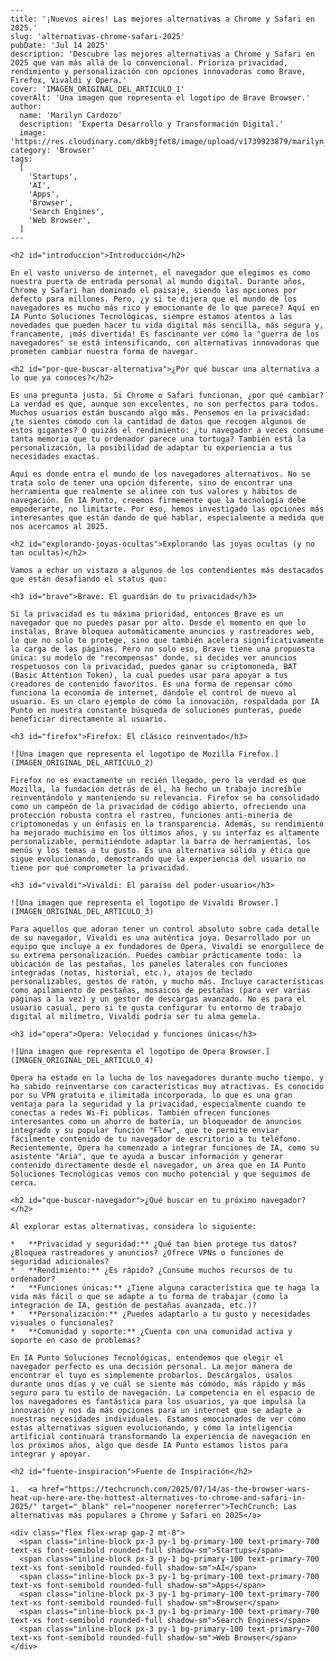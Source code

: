 ```
---
title: '¡Nuevos aires! Las mejores alternativas a Chrome y Safari en 2025.'
slug: 'alternativas-chrome-safari-2025'
pubDate: 'Jul 14 2025'
description: 'Descubre las mejores alternativas a Chrome y Safari en 2025 que van más allá de lo convencional. Prioriza privacidad, rendimiento y personalización con opciones innovadoras como Brave, Firefox, Vivaldi y Opera.'
cover: 'IMAGEN_ORIGINAL_DEL_ARTICULO_1'
coverAlt: 'Una imagen que representa el logotipo de Brave Browser.'
author:
  name: 'Marilyn Cardozo'
  description: 'Experta Desarrollo y Transformación Digital.'
  image: 'https://res.cloudinary.com/dkb9jfet8/image/upload/v1739923879/marilyn_s2mi4a.png'
category: 'Browser'
tags:
  [
    'Startups',
    'AI',
    'Apps',
    'Browser',
    'Search Engines',
    'Web Browser',
  ]
---

<h2 id="introduccion">Introducción</h2>

En el vasto universo de internet, el navegador que elegimos es como nuestra puerta de entrada personal al mundo digital. Durante años, Chrome y Safari han dominado el paisaje, siendo las opciones por defecto para millones. Pero, ¿y si te dijera que el mundo de los navegadores es mucho más rico y emocionante de lo que parece? Aquí en IA Punto Soluciones Tecnológicas, siempre estamos atentos a las novedades que pueden hacer tu vida digital más sencilla, más segura y, francamente, ¡más divertida! Es fascinante ver cómo la "guerra de los navegadores" se está intensificando, con alternativas innovadoras que prometen cambiar nuestra forma de navegar.

<h2 id="por-que-buscar-alternativa">¿Por qué buscar una alternativa a lo que ya conoces?</h2>

Es una pregunta justa. Si Chrome o Safari funcionan, ¿por qué cambiar? La verdad es que, aunque son excelentes, no son perfectos para todos. Muchos usuarios están buscando algo más. Pensemos en la privacidad: ¿te sientes cómodo con la cantidad de datos que recogen algunos de estos gigantes? O quizás el rendimiento: ¿tu navegador a veces consume tanta memoria que tu ordenador parece una tortuga? También está la personalización, la posibilidad de adaptar tu experiencia a tus necesidades exactas.

Aquí es donde entra el mundo de los navegadores alternativos. No se trata solo de tener una opción diferente, sino de encontrar una herramienta que realmente se alinee con tus valores y hábitos de navegación. En IA Punto, creemos firmemente que la tecnología debe empoderarte, no limitarte. Por eso, hemos investigado las opciones más interesantes que están dando de qué hablar, especialmente a medida que nos acercamos al 2025.

<h2 id="explorando-joyas-ocultas">Explorando las joyas ocultas (y no tan ocultas)</h2>

Vamos a echar un vistazo a algunos de los contendientes más destacados que están desafiando el status quo:

<h3 id="brave">Brave: El guardián de tu privacidad</h3>

Si la privacidad es tu máxima prioridad, entonces Brave es un navegador que no puedes pasar por alto. Desde el momento en que lo instalas, Brave bloquea automáticamente anuncios y rastreadores web, lo que no solo te protege, sino que también acelera significativamente la carga de las páginas. Pero no solo eso, Brave tiene una propuesta única: su modelo de "recompensas" donde, si decides ver anuncios respetuosos con la privacidad, puedes ganar su criptomoneda, BAT (Basic Attention Token), la cual puedes usar para apoyar a tus creadores de contenido favoritos. Es una forma de repensar cómo funciona la economía de internet, dándole el control de nuevo al usuario. Es un claro ejemplo de cómo la innovación, respaldada por IA Punto en nuestra constante búsqueda de soluciones punteras, puede beneficiar directamente al usuario.

<h3 id="firefox">Firefox: El clásico reinventado</h3>

![Una imagen que representa el logotipo de Mozilla Firefox.](IMAGEN_ORIGINAL_DEL_ARTICULO_2)

Firefox no es exactamente un recién llegado, pero la verdad es que Mozilla, la fundación detrás de él, ha hecho un trabajo increíble reinventándolo y manteniendo su relevancia. Firefox se ha consolidado como un campeón de la privacidad de código abierto, ofreciendo una protección robusta contra el rastreo, funciones anti-minería de criptomonedas y un énfasis en la transparencia. Además, su rendimiento ha mejorado muchísimo en los últimos años, y su interfaz es altamente personalizable, permitiéndote adaptar la barra de herramientas, los menús y los temas a tu gusto. Es una alternativa sólida y ética que sigue evolucionando, demostrando que la experiencia del usuario no tiene por qué comprometer la privacidad.

<h3 id="vivaldi">Vivaldi: El paraíso del poder-usuario</h3>

![Una imagen que representa el logotipo de Vivaldi Browser.](IMAGEN_ORIGINAL_DEL_ARTICULO_3)

Para aquellos que adoran tener un control absoluto sobre cada detalle de su navegador, Vivaldi es una auténtica joya. Desarrollado por un equipo que incluye a ex fundadores de Opera, Vivaldi se enorgullece de su extrema personalización. Puedes cambiar prácticamente todo: la ubicación de las pestañas, los paneles laterales con funciones integradas (notas, historial, etc.), atajos de teclado personalizables, gestos de ratón, y mucho más. Incluye características como apilamiento de pestañas, mosaicos de pestañas (para ver varias páginas a la vez) y un gestor de descargas avanzado. No es para el usuario casual, pero si te gusta configurar tu entorno de trabajo digital al milímetro, Vivaldi podría ser tu alma gemela.

<h3 id="opera">Opera: Velocidad y funciones únicas</h3>

![Una imagen que representa el logotipo de Opera Browser.](IMAGEN_ORIGINAL_DEL_ARTICULO_4)

Opera ha estado en la lucha de los navegadores durante mucho tiempo, y ha sabido reinventarse con características muy atractivas. Es conocido por su VPN gratuita e ilimitada incorporada, lo que es una gran ventaja para la seguridad y la privacidad, especialmente cuando te conectas a redes Wi-Fi públicas. También ofrecen funciones interesantes como un ahorro de batería, un bloqueador de anuncios integrado y su popular función "Flow", que te permite enviar fácilmente contenido de tu navegador de escritorio a tu teléfono. Recientemente, Opera ha comenzado a integrar funciones de IA, como su asistente "Aria", que te ayuda a buscar información y generar contenido directamente desde el navegador, un área que en IA Punto Soluciones Tecnológicas vemos con mucho potencial y que seguimos de cerca.

<h2 id="que-buscar-navegador">¿Qué buscar en tu próximo navegador?</h2>

Al explorar estas alternativas, considera lo siguiente:

*   **Privacidad y seguridad:** ¿Qué tan bien protege tus datos? ¿Bloquea rastreadores y anuncios? ¿Ofrece VPNs o funciones de seguridad adicionales?
*   **Rendimiento:** ¿Es rápido? ¿Consume muchos recursos de tu ordenador?
*   **Funciones únicas:** ¿Tiene alguna característica que te haga la vida más fácil o que se adapte a tu forma de trabajar (como la integración de IA, gestión de pestañas avanzada, etc.)?
*   **Personalización:** ¿Puedes adaptarlo a tu gusto y necesidades visuales o funcionales?
*   **Comunidad y soporte:** ¿Cuenta con una comunidad activa y soporte en caso de problemas?

En IA Punto Soluciones Tecnológicas, entendemos que elegir el navegador perfecto es una decisión personal. La mejor manera de encontrar el tuyo es simplemente probarlos. Descárgalos, úsalos durante unos días y ve cuál se siente más cómodo, más rápido y más seguro para tu estilo de navegación. La competencia en el espacio de los navegadores es fantástica para los usuarios, ya que impulsa la innovación y nos da más opciones para un internet que se adapte a nuestras necesidades individuales. Estamos emocionados de ver cómo estas alternativas siguen evolucionando, y cómo la inteligencia artificial continuará transformando la experiencia de navegación en los próximos años, algo que desde IA Punto estamos listos para integrar y apoyar.

<h2 id="fuente-inspiracion">Fuente de Inspiración</h2>

1.  <a href="https://techcrunch.com/2025/07/14/as-the-browser-wars-heat-up-here-are-the-hottest-alternatives-to-chrome-and-safari-in-2025/" target="_blank" rel="noopener noreferrer">TechCrunch: Las alternativas más populares a Chrome y Safari en 2025</a>

<div class="flex flex-wrap gap-2 mt-8">
  <span class="inline-block px-3 py-1 bg-primary-100 text-primary-700 text-xs font-semibold rounded-full shadow-sm">Startups</span>
  <span class="inline-block px-3 py-1 bg-primary-100 text-primary-700 text-xs font-semibold rounded-full shadow-sm">AI</span>
  <span class="inline-block px-3 py-1 bg-primary-100 text-primary-700 text-xs font-semibold rounded-full shadow-sm">Apps</span>
  <span class="inline-block px-3 py-1 bg-primary-100 text-primary-700 text-xs font-semibold rounded-full shadow-sm">Browser</span>
  <span class="inline-block px-3 py-1 bg-primary-100 text-primary-700 text-xs font-semibold rounded-full shadow-sm">Search Engines</span>
  <span class="inline-block px-3 py-1 bg-primary-100 text-primary-700 text-xs font-semibold rounded-full shadow-sm">Web Browser</span>
</div>
```